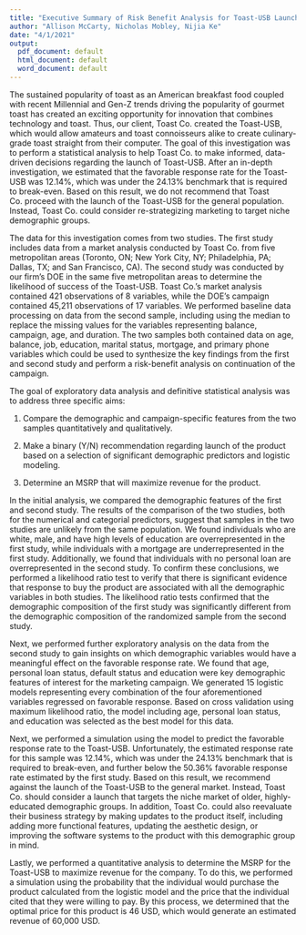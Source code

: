 ```yaml
---
title: "Executive Summary of Risk Benefit Analysis for Toast-USB Launch"
author: "Allison McCarty, Nicholas Mobley, Nijia Ke"
date: "4/1/2021"
output:
  pdf_document: default
  html_document: default
  word_document: default
---
```


The sustained popularity of toast as an American breakfast food coupled with recent Millennial and Gen-Z trends driving the popularity of gourmet toast has created an exciting opportunity for innovation that combines technology and toast. Thus, our client, Toast Co. created the Toast-USB, which would allow amateurs and toast connoisseurs alike to create culinary-grade toast straight from their computer. The goal of this investigation was to perform a statistical analysis to help Toast Co. to make informed, data-driven decisions regarding the launch of Toast-USB.  After an in-depth investigation, we estimated that the favorable response rate for the Toast-USB was 12.14%, which was under the 24.13% benchmark that is required to break-even. Based on this result, we do not recommend that Toast Co. proceed with the launch of the Toast-USB for the general population. Instead, Toast Co. could consider re-strategizing marketing to target niche demographic groups.

The data for this investigation comes from two studies. The first study includes data from a market analysis conducted by Toast Co. from five metropolitan areas (Toronto, ON; New York City, NY; Philadelphia, PA; Dallas, TX; and San Francisco, CA). The second study was conducted by our firm’s DOE in the same five metropolitan areas to determine the likelihood of success of the Toast-USB. Toast Co.’s market analysis contained 421 observations of 8 variables, while the DOE’s campaign contained 45,211 observations of 17 variables. We performed baseline data processing on data from the second sample, including using the median to replace the missing values for the variables representing balance, campaign, age, and duration. The two samples both contained data on age, balance, job, education, marital status, mortgage, and primary phone variables which could be used to synthesize the key findings from the first and second study and perform a risk-benefit analysis on continuation of the campaign.

The goal of exploratory data analysis and definitive statistical analysis was to address three specific aims:

1.	Compare the demographic and campaign-specific features from the two samples quantitatively and qualitatively.


2.	Make a binary (Y/N) recommendation regarding launch of the product based on a selection of significant demographic predictors and logistic modeling.


3.	Determine an MSRP that will maximize revenue for the product.


In the initial analysis, we compared the demographic features of the first and second study. The results of the comparison of the two studies, both for the numerical and categorial predictors, suggest that samples in the two studies are unlikely from the same population. We found individuals who are white, male, and have high levels of education are overrepresented in the first study, while individuals with a mortgage are underrepresented in the first study. Additionally, we found that individuals with no personal loan are overrepresented in the second study. To confirm these conclusions, we performed a likelihood ratio test to verify that there is significant evidence that response to buy the product are associated with all the demographic variables in both studies. The likelihood ratio tests confirmed that the demographic composition of the first study was significantly different from the demographic composition of the randomized sample from the second study.

Next, we performed further exploratory analysis on the data from the second study to gain insights on which demographic variables would have a meaningful effect on the favorable response rate. We found that age, personal loan status, default status and education were key demographic features of interest for the marketing campaign. We generated 15 logistic models representing every combination of the four aforementioned variables regressed on favorable response. Based on cross validation using maximum likelihood ratio, the model including age, personal loan status, and education was selected as the best model for this data.

Next, we performed a simulation using the model to predict the favorable response rate to the Toast-USB. Unfortunately, the estimated response rate for this sample was 12.14%, which was under the 24.13% benchmark that is required to break-even, and further below the 50.36% favorable response rate estimated by the first study. Based on this result, we recommend against the launch of the Toast-USB to the general market.  Instead, Toast Co. should consider a launch that targets the niche market of older, highly-educated demographic groups. In addition, Toast Co. could also reevaluate their business strategy by making updates to the product itself, including adding more functional features, updating the aesthetic design, or improving the software systems to the product with this demographic group in mind.

Lastly, we performed a quantitative analysis to determine the MSRP for the Toast-USB to maximize revenue for the company. To do this, we performed a simulation using the probability that the individual would purchase the product calculated from the logistic model and the price that the individual cited that they were willing to pay. By this process, we determined that the optimal price for this product is 46 USD, which would generate an estimated revenue of 60,000 USD.
